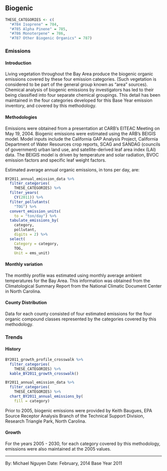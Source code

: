 ## Biogenic

```r
THESE_CATEGORIES <- c(
  "#784 Isoprene" = 784,
  "#785 Alpha Pinene" = 785,
  "#786 Monoterpene" = 786,
  "#787 Other Biogenic Organics" = 787)
```

### Emissions

#### Introduction {-}

Living vegetation throughout the Bay Area produce the biogenic organic emissions covered by these four emission categories. (Such vegetation is considered to be part of the general group known as "area" sources). Chemical analysis of biogenic emissions by investigators has led to their being classified into four separate chemical groupings. This detail has been maintained in the four categories developed for this Base Year emission inventory, and covered by this methodology.

#### Methodologies {-}

Emissions were obtained from a presentation at CARB’s EITEAC Meeting on May 19, 2004. Biogenic emissions were estimated using the ARB’s BEIGIS model. Model inputs include the California GAP Analysis Project, California Department of Water Resources crop reports, SCAG and SANDAG (councils of government) urban land use, and satellite-derived leaf area index (LAI) data. The BEIGIS model is driven by temperature and solar radiation, BVOC emission factors and specific leaf weight factors.

Estimated average annual organic emissions, in tons per day, are:

```r
BY2011_annual_emission_data %>%
  filter_categories(
    THESE_CATEGORIES) %>%
  filter_years(
    CY(2011)) %>%
  filter_pollutants(
    "TOG") %>%
  convert_emission_units(
    to = "ton/day") %>%
  tabulate_emissions_by(
    category,
    pollutant,
    digits = 2) %>%
  select(
    Category = category,
    TOG,
    Unit = ems_unit)
```

#### Monthly variation {-}

The monthly profile was estimated using monthly average ambient temperatures for the Bay Area. This information was obtained from the Climatological Summary Report from the National Climatic Document Center in North Carolina.

#### County Distribution {-}

Data for each county consisted of four estimated emissions for the four organic compound classes represented by the categories covered by this methodology.

### Trends

#### History {-}

```r
BY2011_growth_profile_crosswalk %>%
  filter_categories(
    THESE_CATEGORIES) %>%
  kable_BY2011_growth_crosswalk()
```

```r
BY2011_annual_emission_data %>%
  filter_categories(
    THESE_CATEGORIES) %>%
  chart_BY2011_annual_emissions_by(
    fill = category) 
```

Prior to 2005, biogenic emissions were provided by Keith Baugues, EPA Source Receptor Analysis Branch of the Technical Support Division, Research Triangle Park, North Carolina.

#### Growth {-}

For the years 2005 - 2030, for each category covered by this methodology, emissions were also maintained at the 2005 values.

***

By: Michael Nguyen 
Date: February, 2014 
Base Year 2011
